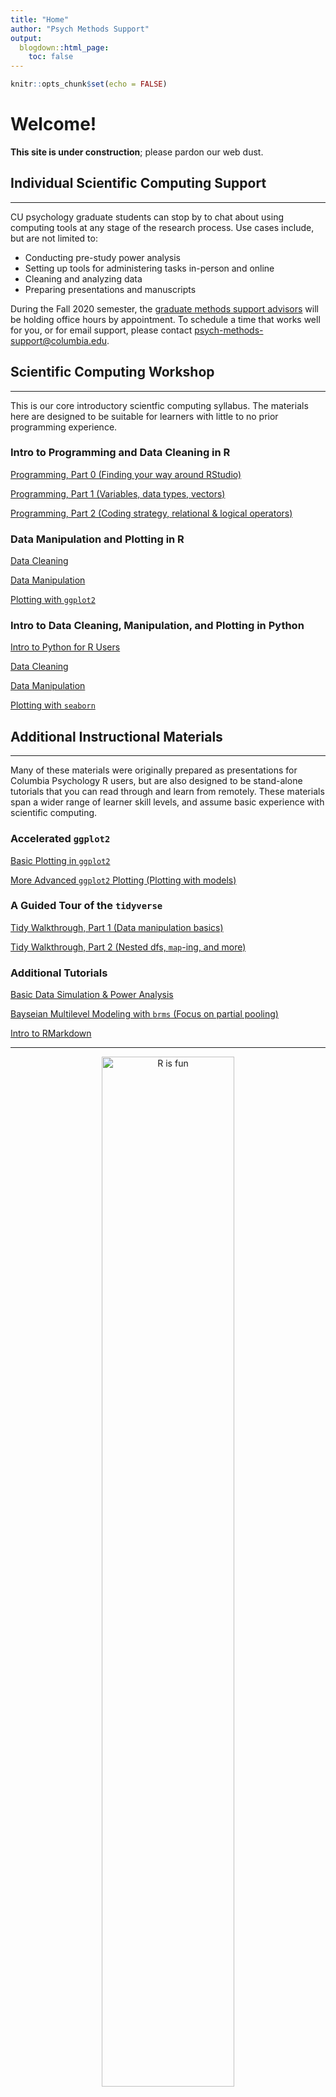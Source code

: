 ```yaml
---
title: "Home"
author: "Psych Methods Support"
output:
  blogdown::html_page:
    toc: false
---
```


```r
knitr::opts_chunk$set(echo = FALSE)
```

# Welcome!

**This site is under construction**; please pardon our web dust.

## Individual Scientific Computing Support

---

CU psychology graduate students can stop by to chat about using computing tools at any stage of the research process. Use cases include, but are not limited to:

- Conducting pre-study power analysis
- Setting up tools for administering tasks in-person and online
- Cleaning and analyzing data
- Preparing presentations and manuscripts

During the Fall 2020 semester, the [graduate methods support advisors](/who/) will be holding office hours by appointment. To schedule a time that works well for you, or for email support, please contact [psych-methods-support@columbia.edu](mailto:psych-methods-support@columbia.edu){target="_blank"}.

## Scientific Computing Workshop

---

This is our core introductory scientfic computing syllabus. The materials here are designed to be suitable for learners with little to no prior programming experience.

### Intro to Programming and Data Cleaning in R

<p><a href="/tutorials/r-core/1-programming/lessonpart0/" target="_blank">Programming, Part 0 (Finding your way around RStudio)</a></p>
<p><a href="/tutorials/r-core/1-programming/lessonpart1/" target="_blank">Programming, Part 1 (Variables, data types, vectors)</a></p>
<p><a href="/tutorials/r-core/1-programming/lessonpart2/" target="_blank">Programming, Part 2 (Coding strategy, relational & logical operators)</a></p>

### Data Manipulation and Plotting in R

<p><a href="/tutorials/r-core/2-datacleaning/" target="_blank">Data Cleaning</a></p>
<p><a href="/tutorials/r-core/3-datamanipulation/" target="_blank">Data Manipulation</a></p>
<p><a href="/tutorials/r-core/4-plotting/" target="_blank">Plotting with <code>ggplot2</code></a></p>

### Intro to Data Cleaning, Manipulation, and Plotting in Python

<p><a href="/python/1_r2PythonTranslation/2_introProgramming.html" target="_blank">Intro to Python for R Users</a></p>
<p><a href="/python/2_dataCleaning/lesson.html" target="_blank">Data Cleaning</a></p>
<p><a href="/python/3_descriptives/lesson.html" target="_blank">Data Manipulation</a></p>
<p><a href="/python/4_plotting/lesson.html" target="_blank">Plotting with <code>seaborn</code></a></p>

## Additional Instructional Materials

---

Many of these materials were originally prepared as presentations for Columbia Psychology R users, but are also designed to be stand-alone tutorials that you can read through and learn from remotely. These materials span a wider range of learner skill levels, and assume basic experience with scientific computing.

### Accelerated `ggplot2`

<p><a href="/tutorials/r-extra/accelerated-ggplot2/ggplot_summer2018_part1/" target="_blank">Basic Plotting in `ggplot2`</a></p>
<p><a href="/tutorials/r-extra/accelerated-ggplot2/ggplot_summer2018_part2/" target="_blank">More Advanced `ggplot2` Plotting (Plotting with models)</a></p>

### A Guided Tour of the `tidyverse`

<p><a href="/tutorials/r-extra/tidyverse-guide/tidyguide-1/" target="_blank">Tidy Walkthrough, Part 1 (Data manipulation basics)</a></p>
<p><a href="/tutorials/r-extra/tidyverse-guide/tidyguide-2/" target="_blank">Tidy Walkthrough, Part 2 (Nested dfs, `map`-ing, and more)</a></p>

### Additional Tutorials

<p><a href="/tutorials/r-extra/data-sim-power/basic-simulation-power/" target="_blank">Basic Data Simulation & Power Analysis</a></p>
<p><a href="/tutorials/r-extra/brms/multilevel-models-with-brms/" target="_blank">Bayseian Multilevel Modeling with `brms` (Focus on partial pooling)</a></p>
<p><a href="/tutorials/r-extra/rmarkdown/intro-to-rmarkdown/" target="_blank">Intro to RMarkdown</a></p>

---

<p style="text-align:center;"><img src="/images/funplot.png" alt="R is fun" width = "65%" height = "65%"></p>